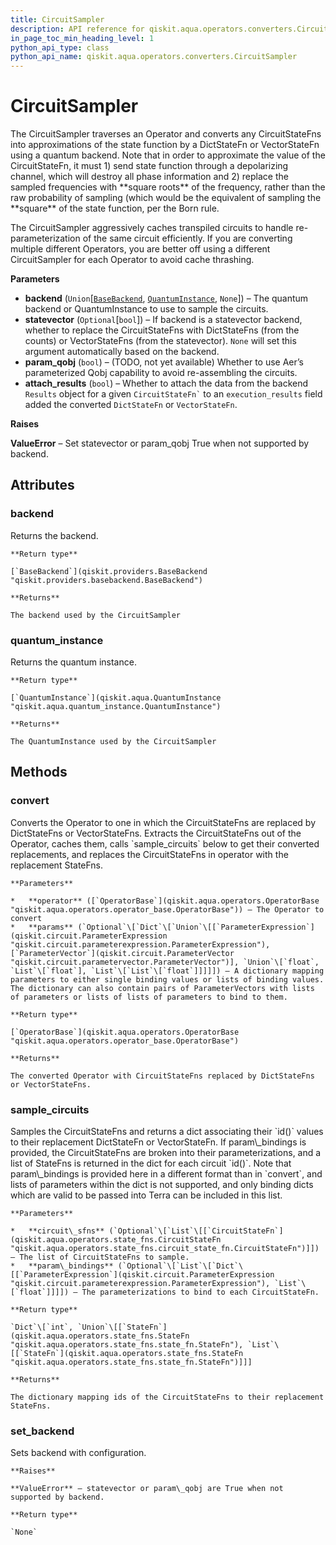 ```yaml
---
title: CircuitSampler
description: API reference for qiskit.aqua.operators.converters.CircuitSampler
in_page_toc_min_heading_level: 1
python_api_type: class
python_api_name: qiskit.aqua.operators.converters.CircuitSampler
---
```


# CircuitSampler

<Class id="qiskit.aqua.operators.converters.CircuitSampler" isDedicatedPage={true} github="https://github.com/qiskit-community/qiskit-aqua/tree/stable/0.7/qiskit/aqua/operators/converters/circuit_sampler.py" signature="CircuitSampler(backend=None, statevector=None, param_qobj=False, attach_results=False)" modifiers="class">
  The CircuitSampler traverses an Operator and converts any CircuitStateFns into approximations of the state function by a DictStateFn or VectorStateFn using a quantum backend. Note that in order to approximate the value of the CircuitStateFn, it must 1) send state function through a depolarizing channel, which will destroy all phase information and 2) replace the sampled frequencies with **square roots** of the frequency, rather than the raw probability of sampling (which would be the equivalent of sampling the **square** of the state function, per the Born rule.

  The CircuitSampler aggressively caches transpiled circuits to handle re-parameterization of the same circuit efficiently. If you are converting multiple different Operators, you are better off using a different CircuitSampler for each Operator to avoid cache thrashing.

  **Parameters**

  *   **backend** (`Union`\[[`BaseBackend`](qiskit.providers.BaseBackend "qiskit.providers.basebackend.BaseBackend"), [`QuantumInstance`](qiskit.aqua.QuantumInstance "qiskit.aqua.quantum_instance.QuantumInstance"), `None`]) – The quantum backend or QuantumInstance to use to sample the circuits.
  *   **statevector** (`Optional`\[`bool`]) – If backend is a statevector backend, whether to replace the CircuitStateFns with DictStateFns (from the counts) or VectorStateFns (from the statevector). `None` will set this argument automatically based on the backend.
  *   **param\_qobj** (`bool`) – (TODO, not yet available) Whether to use Aer’s parameterized Qobj capability to avoid re-assembling the circuits.
  *   **attach\_results** (`bool`) – Whether to attach the data from the backend `Results` object for a given `` CircuitStateFn` `` to an `execution_results` field added the converted `DictStateFn` or `VectorStateFn`.

  **Raises**

  **ValueError** – Set statevector or param\_qobj True when not supported by backend.

  ## Attributes

  <span id="circuitsampler-backend" />

  ### backend

  <Attribute id="qiskit.aqua.operators.converters.CircuitSampler.backend" attributeTypeHint="qiskit.providers.basebackend.BaseBackend">
    Returns the backend.

    **Return type**

    [`BaseBackend`](qiskit.providers.BaseBackend "qiskit.providers.basebackend.BaseBackend")

    **Returns**

    The backend used by the CircuitSampler
  </Attribute>

  <span id="circuitsampler-quantum-instance" />

  ### quantum\_instance

  <Attribute id="qiskit.aqua.operators.converters.CircuitSampler.quantum_instance" attributeTypeHint="qiskit.aqua.quantum_instance.QuantumInstance">
    Returns the quantum instance.

    **Return type**

    [`QuantumInstance`](qiskit.aqua.QuantumInstance "qiskit.aqua.quantum_instance.QuantumInstance")

    **Returns**

    The QuantumInstance used by the CircuitSampler
  </Attribute>

  ## Methods

  <span id="circuitsampler-convert" />

  ### convert

  <Function id="qiskit.aqua.operators.converters.CircuitSampler.convert" signature="CircuitSampler.convert(operator, params=None)">
    Converts the Operator to one in which the CircuitStateFns are replaced by DictStateFns or VectorStateFns. Extracts the CircuitStateFns out of the Operator, caches them, calls `sample_circuits` below to get their converted replacements, and replaces the CircuitStateFns in operator with the replacement StateFns.

    **Parameters**

    *   **operator** ([`OperatorBase`](qiskit.aqua.operators.OperatorBase "qiskit.aqua.operators.operator_base.OperatorBase")) – The Operator to convert
    *   **params** (`Optional`\[`Dict`\[`Union`\[[`ParameterExpression`](qiskit.circuit.ParameterExpression "qiskit.circuit.parameterexpression.ParameterExpression"), [`ParameterVector`](qiskit.circuit.ParameterVector "qiskit.circuit.parametervector.ParameterVector")], `Union`\[`float`, `List`\[`float`], `List`\[`List`\[`float`]]]]]) – A dictionary mapping parameters to either single binding values or lists of binding values. The dictionary can also contain pairs of ParameterVectors with lists of parameters or lists of lists of parameters to bind to them.

    **Return type**

    [`OperatorBase`](qiskit.aqua.operators.OperatorBase "qiskit.aqua.operators.operator_base.OperatorBase")

    **Returns**

    The converted Operator with CircuitStateFns replaced by DictStateFns or VectorStateFns.
  </Function>

  <span id="circuitsampler-sample-circuits" />

  ### sample\_circuits

  <Function id="qiskit.aqua.operators.converters.CircuitSampler.sample_circuits" signature="CircuitSampler.sample_circuits(circuit_sfns=None, param_bindings=None)">
    Samples the CircuitStateFns and returns a dict associating their `id()` values to their replacement DictStateFn or VectorStateFn. If param\_bindings is provided, the CircuitStateFns are broken into their parameterizations, and a list of StateFns is returned in the dict for each circuit `id()`. Note that param\_bindings is provided here in a different format than in `convert`, and lists of parameters within the dict is not supported, and only binding dicts which are valid to be passed into Terra can be included in this list.

    **Parameters**

    *   **circuit\_sfns** (`Optional`\[`List`\[[`CircuitStateFn`](qiskit.aqua.operators.state_fns.CircuitStateFn "qiskit.aqua.operators.state_fns.circuit_state_fn.CircuitStateFn")]]) – The list of CircuitStateFns to sample.
    *   **param\_bindings** (`Optional`\[`List`\[`Dict`\[[`ParameterExpression`](qiskit.circuit.ParameterExpression "qiskit.circuit.parameterexpression.ParameterExpression"), `List`\[`float`]]]]) – The parameterizations to bind to each CircuitStateFn.

    **Return type**

    `Dict`\[`int`, `Union`\[[`StateFn`](qiskit.aqua.operators.state_fns.StateFn "qiskit.aqua.operators.state_fns.state_fn.StateFn"), `List`\[[`StateFn`](qiskit.aqua.operators.state_fns.StateFn "qiskit.aqua.operators.state_fns.state_fn.StateFn")]]]

    **Returns**

    The dictionary mapping ids of the CircuitStateFns to their replacement StateFns.
  </Function>

  <span id="circuitsampler-set-backend" />

  ### set\_backend

  <Function id="qiskit.aqua.operators.converters.CircuitSampler.set_backend" signature="CircuitSampler.set_backend(backend, **kwargs)">
    Sets backend with configuration.

    **Raises**

    **ValueError** – statevector or param\_qobj are True when not supported by backend.

    **Return type**

    `None`
  </Function>
</Class>


